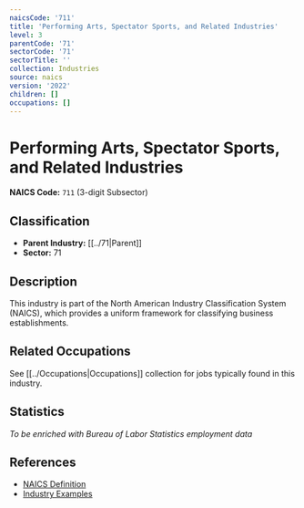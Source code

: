 ```yaml
---
naicsCode: '711'
title: 'Performing Arts, Spectator Sports, and Related Industries'
level: 3
parentCode: '71'
sectorCode: '71'
sectorTitle: ''
collection: Industries
source: naics
version: '2022'
children: []
occupations: []
---
```

# Performing Arts, Spectator Sports, and Related Industries

**NAICS Code:** `711` (3-digit Subsector)

## Classification

- **Parent Industry:** [[../71|Parent]]
- **Sector:** 71

## Description

This industry is part of the North American Industry Classification System (NAICS), which provides a uniform framework for classifying business establishments.

## Related Occupations

See [[../Occupations|Occupations]] collection for jobs typically found in this industry.

## Statistics

*To be enriched with Bureau of Labor Statistics employment data*

## References

- [NAICS Definition](https://www.census.gov/naics/)
- [Industry Examples](https://www.census.gov/naics/2022NAICS/)
